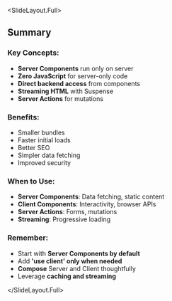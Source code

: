 
<SlideLayout.Full>
## Summary

### Key Concepts:
- **Server Components** run only on server
- **Zero JavaScript** for server-only code
- **Direct backend access** from components
- **Streaming HTML** with Suspense
- **Server Actions** for mutations

### Benefits:
- Smaller bundles
- Faster initial loads
- Better SEO
- Simpler data fetching
- Improved security

### When to Use:
- **Server Components**: Data fetching, static content
- **Client Components**: Interactivity, browser APIs
- **Server Actions**: Forms, mutations
- **Streaming**: Progressive loading

### Remember:
- Start with **Server Components by default**
- Add **'use client' only when needed**
- **Compose** Server and Client thoughtfully
- Leverage **caching and streaming**

</SlideLayout.Full>